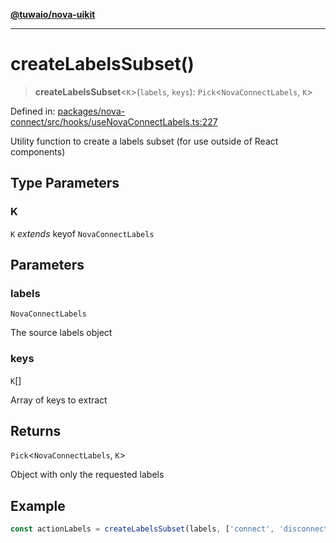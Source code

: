 [**@tuwaio/nova-uikit**](../../../../README.md)

***

# createLabelsSubset()

> **createLabelsSubset**\<`K`\>(`labels`, `keys`): `Pick`\<`NovaConnectLabels`, `K`\>

Defined in: [packages/nova-connect/src/hooks/useNovaConnectLabels.ts:227](https://github.com/TuwaIO/nova-uikit/blob/f2958e51326c67d41831eae4018ad5f8f6b2999f/packages/nova-connect/src/hooks/useNovaConnectLabels.ts#L227)

Utility function to create a labels subset (for use outside of React components)

## Type Parameters

### K

`K` *extends* keyof `NovaConnectLabels`

## Parameters

### labels

`NovaConnectLabels`

The source labels object

### keys

`K`[]

Array of keys to extract

## Returns

`Pick`\<`NovaConnectLabels`, `K`\>

Object with only the requested labels

## Example

```typescript
const actionLabels = createLabelsSubset(labels, ['connect', 'disconnect', 'tryAgain']);
```
